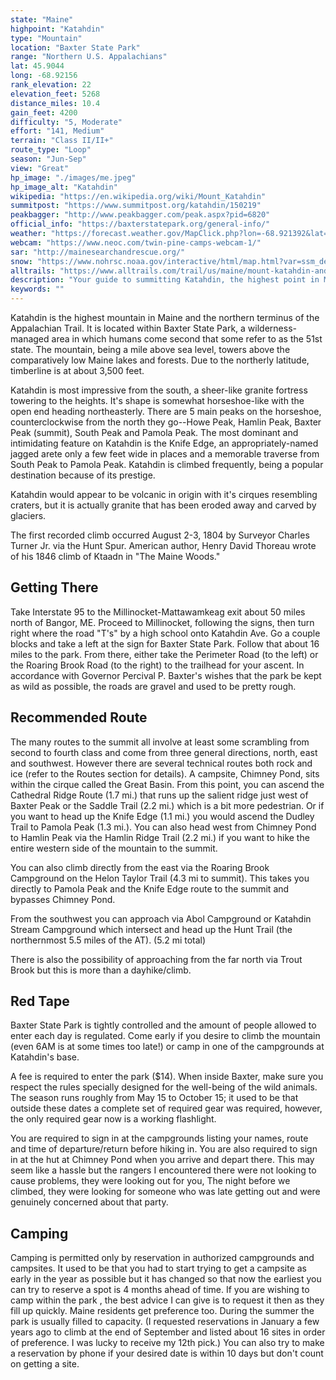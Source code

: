 ```yaml
---
state: "Maine"
highpoint: "Katahdin"
type: "Mountain"
location: "Baxter State Park"
range: "Northern U.S. Appalachians"
lat: 45.9044
long: -68.92156
rank_elevation: 22
elevation_feet: 5268
distance_miles: 10.4
gain_feet: 4200
difficulty: "5, Moderate"
effort: "141, Medium"
terrain: "Class II/II+"
route_type: "Loop"
season: "Jun-Sep"
view: "Great"
hp_image: "./images/me.jpeg"
hp_image_alt: "Katahdin"
wikipedia: "https://en.wikipedia.org/wiki/Mount_Katahdin"
summitpost: "https://www.summitpost.org/katahdin/150219"
peakbagger: "http://www.peakbagger.com/peak.aspx?pid=6820"
official_info: "https://baxterstatepark.org/general-info/"
weather: "https://forecast.weather.gov/MapClick.php?lon=-68.921392&lat=45.904362"
webcam: "https://www.neoc.com/twin-pine-camps-webcam-1/"
sar: "http://mainesearchandrescue.org/"
snow: "https://www.nohrsc.noaa.gov/interactive/html/map.html?var=ssm_depth&min_x=-68.9909801607608&min_y=45.8043617248535&max_x=-68.8518085355282&max_y=46.0043617248535&bgvar=dem&shdvar=shading&title=0&width=800&height=450&font=0&lbl=m&palette=0&h_o=0&metric=0&lp=0&no_header=0&snap=1&o7=1&o9=1&o11=1&o13=1"
alltrails: "https://www.alltrails.com/trail/us/maine/mount-katahdin-and-hamlin-peak-loop"
description: "Your guide to summitting Katahdin, the highest point in Maine."
keywords: ""
---
```


Katahdin is the highest mountain in Maine and the northern terminus of the Appalachian Trail. It is located within Baxter State Park, a wilderness-managed area in which humans come second that some refer to as the 51st state. The mountain, being a mile above sea level, towers above the comparatively low Maine lakes and forests. Due to the northerly latitude, timberline is at about 3,500 feet.

Katahdin is most impressive from the south, a sheer-like granite fortress towering to the heights. It's shape is somewhat horseshoe-like with the open end heading northeasterly. There are 5 main peaks on the horseshoe, counterclockwise from the north they go--Howe Peak, Hamlin Peak, Baxter Peak (summit), South Peak and Pamola Peak. The most dominant and intimidating feature on Katahdin is the Knife Edge, an appropriately-named jagged arete only a few feet wide in places and a memorable traverse from South Peak to Pamola Peak. Katahdin is climbed frequently, being a popular destination because of its prestige.

Katahdin would appear to be volcanic in origin with it's cirques resembling craters, but it is actually granite that has been eroded away and carved by glaciers.

The first recorded climb occurred August 2-3, 1804 by Surveyor Charles Turner Jr. via the Hunt Spur. American author, Henry David Thoreau wrote of his 1846 climb of Ktaadn in "The Maine Woods."

## Getting There
Take Interstate 95 to the Millinocket-Mattawamkeag exit about 50 miles north of Bangor, ME. Proceed to Millinocket, following the signs, then turn right where the road "T's" by a high school onto Katahdin Ave. Go a couple blocks and take a left at the sign for Baxter State Park. Follow that about 16 miles to the park. From there, either take the Perimeter Road (to the left) or the Roaring Brook Road (to the right) to the trailhead for your ascent. In accordance with Governor Percival P. Baxter's wishes that the park be kept as wild as possible, the roads are gravel and used to be pretty rough.

## Recommended Route
The many routes to the summit all involve at least some scrambling from second to fourth class and come from three general directions, north, east and southwest. However there are several technical routes both rock and ice (refer to the Routes section for details). A campsite, Chimney Pond, sits within the cirque called the Great Basin. From this point, you can ascend the Cathedral Ridge Route (1.7 mi.) that runs up the salient ridge just west of Baxter Peak or the Saddle Trail (2.2 mi.) which is a bit more pedestrian. Or if you want to head up the Knife Edge (1.1 mi.) you would ascend the Dudley Trail to Pamola Peak (1.3 mi.). You can also head west from Chimney Pond to Hamlin Peak via the Hamlin Ridge Trail (2.2 mi.) if you want to hike the entire western side of the mountain to the summit.

You can also climb directly from the east via the Roaring Brook Campground on the Helon Taylor Trail (4.3 mi to summit). This takes you directly to Pamola Peak and the Knife Edge route to the summit and bypasses Chimney Pond.

From the southwest you can approach via Abol Campground or Katahdin Stream Campground which intersect and head up the Hunt Trail (the northernmost 5.5 miles of the AT). (5.2 mi total)

There is also the possibility of approaching from the far north via Trout Brook but this is more than a dayhike/climb.

## Red Tape
Baxter State Park is tightly controlled and the amount of people allowed to enter each day is regulated. Come early if you desire to climb the mountain (even 6AM is at some times too late!) or camp in one of the campgrounds at Katahdin's base.

A fee is required to enter the park ($14). When inside Baxter, make sure you respect the rules specially designed for the well-being of the wild animals. The season runs roughly from May 15 to October 15; it used to be that outside these dates a complete set of required gear was required, however, the only required gear now is a working flashlight.

You are required to sign in at the campgrounds listing your names, route and time of departure/return before hiking in. You are also required to sign in at the hut at Chimney Pond when you arrive and depart there. This may seem like a hassle but the rangers I encountered there were not looking to cause problems, they were looking out for you, The night before we climbed, they were looking for someone who was late getting out and were genuinely concerned about that party.

## Camping
Camping is permitted only by reservation in authorized campgrounds and campsites. It used to be that you had to start trying to get a campsite as early in the year as possible but it has changed so that now the earliest you can try to reserve a spot is 4 months ahead of time. If you are wishing to camp within the park , the best advice I can give is to request it then as they fill up quickly. Maine residents get preference too. During the summer the park is usually filled to capacity. (I requested reservations in January a few years ago to climb at the end of September and listed about 16 sites in order of preference. I was lucky to receive my 12th pick.) You can also try to make a reservation by phone if your desired date is within 10 days but don't count on getting a site.
